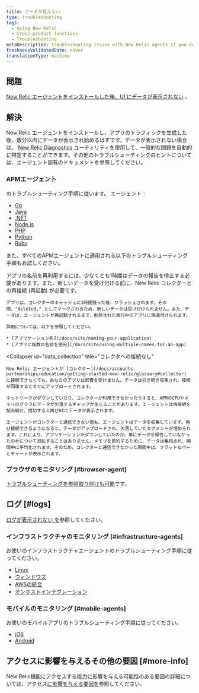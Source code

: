 ```yaml
---
title: データが見えない
type: troubleshooting
tags:
  - Using New Relic
  - Cross-product functions
  - Troubleshooting
metaDescription: Troubleshooting issues with New Relic agents if you don't see data in the UI.
freshnessValidatedDate: never
translationType: machine
---
```


## 問題

[New Relic エージェントをインストールした後、UI にデータが表示されない](/docs/agents/manage-apm-agents/installation/install-agent) 。

## 解決

New Relic エージェントをインストールし、アプリのトラフィックを生成した後、数分以内にデータが表示され始めるはずです。データが表示されない場合は、 [New Relic Diagnostics](/docs/agents/manage-apm-agents/troubleshooting/new-relic-diagnostics) ユーティリティを使用して、一般的な問題を自動的に特定することができます。その他のトラブルシューティングのヒントについては、エージェント固有のドキュメントを参照してください。

### APMエージェント

のトラブルシューティング手順に従います。 <InlinePopover type="apm"/>エージェント：

* [Go](/docs/agents/go-agent/troubleshooting/no-data-appears-go)
* [Java](/docs/agents/java-agent/troubleshooting/no-data-appears-java)
* [.NET](/docs/agents/net-agent/troubleshooting/no-data-appears-net)
* [Node.js](/docs/agents/nodejs-agent/troubleshooting/troubleshooting-your-nodejs-installation)
* [PHP](/docs/agents/php-agent/troubleshooting/no-data-appears-php)
* [Python](/docs/agents/python-agent/troubleshooting/no-data-appears-python)
* [Ruby](/docs/agents/ruby-agent/troubleshooting/no-data-appears-ruby)

また、すべてのAPMエージェントに適用される以下のトラブルシューティング手順もお試しください。

<CollapserGroup>
  <Collapser
    id="deleted_apps"
    title="APMでアプリケーションを削除または名前変更した場合"
  >
    アプリの名前を再利用するには、少なくとも1時間はデータの報告を停止する必要があります。また、新しいデータを受け付ける前に、New Relic コレクターとの再接続 (再起動) が必要です。

    アプリは、コレクターのキャッシュに1時間残った後、フラッシュされます。その間、"deleted," としてマークされるため、新しいデータは受け付けられません。また、データは、エージェントが再起動されるまで、削除された実行中のアプリに関連付けられます。

    詳細については、以下を参照してください。

    * [アプリケーション名](/docs/site/naming-your-application)
    * [アプリに複数の名前を使用](/docs/site/using-multiple-names-for-an-app)
  </Collapser>

  <Collapser
    id="data_collection"
    title="コレクタへの接続なし"
  >
    New Relic エージェントが [コレクター](/docs/accounts-partnerships/education/getting-started-new-relic/glossary#collector) に接続できなくても、あなたのアプリは影響を受けません。データは引き続き収集され、接続が回復するとすぐにアップロードされます。

    ネットワークがダウンしていたり、コレクターが利用できなかったりすると、APMのCPUやメモリのグラフにデータが欠落するギャップが生じることがあります。エージェントは再接続を試み続け、成功すると再びUIにデータが表示されます。

    エージェントがコレクターと通信できない間も、エージェントはデータを収集しています。再び接続できるようになると、データがアップロードされ、欠落していたセグメントが埋められます。これにより、アプリケーションがダウンしていたのか、単にデータを報告していなかったのかについて混乱することはありません。メモリを節約するために、データは集約され、期間中に平均化されます。そのため、コレクターと通信できなかった期間中は、フラットなバーとチャートが表示されます。
  </Collapser>
</CollapserGroup>

### ブラウザのモニタリング [#browser-agent]

[トラブルシューティングを参照<InlinePopover type="browser"/>取り付けも可能](/docs/browser/new-relic-browser/troubleshooting/troubleshooting-browser-monitoring-installation)です。

## ログ [#logs]

[ログが表示されない を](/docs/logs/troubleshooting/no-log-data-appears-ui)参照してください。

### インフラストラクチャのモニタリング [#infrastructure-agents]

お使いのインフラストラクチャエージェントのトラブルシューティング手順に従ってください。

* [Linux](/docs/infrastructure/new-relic-infrastructure/troubleshooting/no-data-appears-infrastructure)
* [ウィンドウズ](/docs/infrastructure/new-relic-infrastructure/troubleshooting/no-data-appears-infrastructure)
* [AWSの統合](/docs/infrastructure/amazon-integrations/troubleshooting/no-data-appears-amazonaws-integrations)
* [オンホストインテグレーション](/docs/infrastructure/host-integrations/troubleshooting/run-integrations-manually/)

### モバイルのモニタリング [#mobile-agents]

お使いのモバイルアプリのトラブルシューティング手順に従ってください。

* [iOS](/docs/mobile-monitoring/mobile-monitoring-installation/ios/no-data-appears-ios)
* [Android](/docs/mobile-monitoring/new-relic-mobile-android/troubleshoot/no-data-appears-android)

## アクセスに影響を与えるその他の要因 [#more-info]

New Relic機能にアクセスする能力に影響を与える可能性のある要因の詳細については、アクセス[に影響を与える要因を](/docs/accounts/accounts-billing/general-account-settings/factors-affecting-access-features-data)参照してください。
